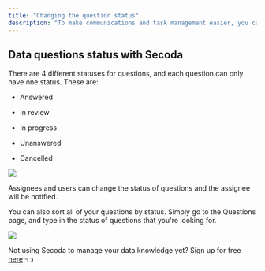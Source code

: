 ```yaml
---
title: "Changing the question status"
description: "To make communications and task management easier, you can change the status of questions and sort questions by their status."
---
```


## **Data questions status with Secoda**

There are 4 different statuses for questions, and each question can only have one status. These are:

* Answered

* In review

* In progress

* Unanswered

* Cancelled

![](https://3544070331-files.gitbook.io/~/files/v0/b/gitbook-x-prod.appspot.com/o/spaces%2FqxbfBjqa19PllrcxgKxO%2Fuploads%2FdwZNu5UDKrE8jbNaKaWH%2FGroup%20596.png?alt=media&token=8773bd9b-dcbe-419a-937d-bf08f7668987)

Assignees and users can change the status of questions and the assignee will be notified. 

You can also sort all of your questions by status. Simply go to the Questions page, and type in the status of questions that you're looking for. 

![](https://3544070331-files.gitbook.io/~/files/v0/b/gitbook-x-prod.appspot.com/o/spaces%2FqxbfBjqa19PllrcxgKxO%2Fuploads%2FSM3h9JYfQcNnB5jHkNR4%2FScreen%20Shot%202022-04-07%20at%204.16.08%20PM.png?alt=media&token=60f6515a-d528-4a5f-9691-362e68fef0af)

Not using Secoda to manage your data knowledge yet? Sign up for free [here](https://app.secoda.co) 👈